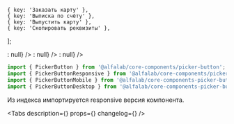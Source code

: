 

    { key: 'Заказать карту' },
    { key: 'Выписка по счёту' },
    { key: 'Выпустить карту' },
    { key: 'Скопировать реквизиты' },
];

<Meta title='Компоненты/PickerButton' component={PickerButton} />

<!-- Canvas -->

<Story name='PickerButton'>
    <PickerButton
        options={options}
        label={text('label', 'Действие')}
        size={select('size', ['xxs', 'xs', 's', 'm', 'l', 'xl'], 'm')}
        view={select('view', ['link', 'filled', 'primary', 'secondary', 'outlined', 'ghost'], 'secondary')}
        variant={select('variant', ['default', 'compact'])}
        disabled={boolean('disabled', false)}
        loading={boolean('loading', false)}
        leftAddons={boolean('Иконка слева', false) ? <StarMIcon /> : null}
    />
</Story>

<Story name='PickerButtonMobile'>
    <PickerButtonMobile
        options={options}
        label={text('label', 'Действие')}
        size={select('size', ['xxs', 'xs', 's', 'm', 'l', 'xl'], 'm')}
        view={select('view', ['link', 'filled', 'primary', 'secondary', 'outlined', 'ghost'], 'secondary')}
        variant={select('variant', ['default', 'compact'])}
        disabled={boolean('disabled', false)}
        loading={boolean('loading', false)}
        leftAddons={boolean('Иконка слева', false) ? <StarMIcon /> : null}
    />
</Story>

<Story name='PickerButtonDesktop'>
    <PickerButtonDesktop
        options={options}
        label={text('label', 'Действие')}
        size={select('size', ['xxs', 'xs', 's', 'm', 'l', 'xl'], 'm')}
        view={select('view', ['link', 'filled', 'primary', 'secondary', 'outlined', 'ghost'], 'secondary')}
        variant={select('variant', ['default', 'compact'])}
        disabled={boolean('disabled', false)}
        loading={boolean('loading', false)}
        leftAddons={boolean('Иконка слева', false) ? <StarMIcon /> : null}
    />
</Story>

<!-- Docs -->

<ComponentHeader
    name='PickerButton'
    version={version}
    package='@alfalab/core-components/picker-button'
    design='https://www.figma.com/file/cdNnkh2QdxuvYLrBm4cubM/Web-%3A%3A-Core-Default-Components?node-id=3422%3A32180'
/>

```jsx
import { PickerButton } from '@alfalab/core-components/picker-button';
import { PickerButtonResponsive } from '@alfalab/core-components/picker-button/responsive'
import { PickerButtonMobile } from '@alfalab/core-components-picker-button/mobile';
import { PickerButtonDesktop } from '@alfalab/core-components-picker-button/desktop';
```
Из индекса импортируется responsive версия компонента.  

<Tabs
    description={<Description />}
    props={<ArgsTable of={PickerButtonDesktopTS} />}
    changelog={<Changelog />}
/>

